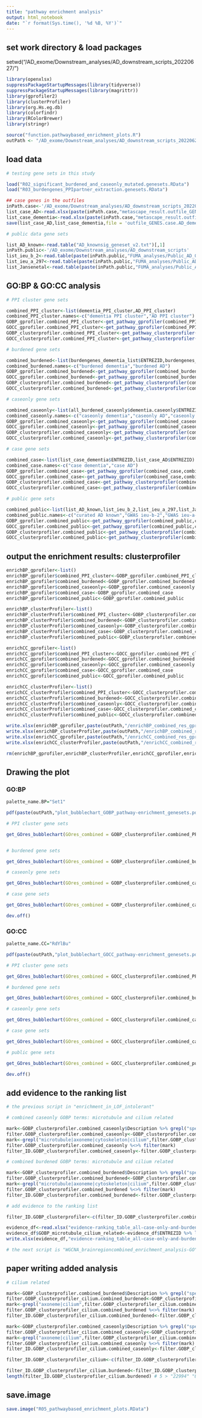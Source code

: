 ```yaml
---
title: "pathway enrichment analysis"
output: html_notebook
date: "`r format(Sys.time(), '%d %B, %Y')`"
---
```


## set work directory & load packages

setwd("/AD_exome/Downstream_analyses/AD_downstream_scripts_20220627/")

```r
library(openxlsx)
suppressPackageStartupMessages(library(tidyverse))
suppressPackageStartupMessages(library(magrittr))
library(gprofiler2)
library(clusterProfiler)
library(org.Hs.eg.db)
library(colorfindr)
library(RColorBrewer)
library(stringr)

source("function.pathwaybased_enrichment_plots.R")
outPath <- "/AD_exome/Downstream_analyses/AD_downstream_scripts_20220627/pathwaybased_enrichment"
```

## load data

```r
# testing gene sets in this study

load("R02_significant_burdened_and_caseonly_mutated.genesets.RData")
load("R03_burdengenes_PPIpartner_extraction.genesets.RData")

## case genes in the outfiles
inPath.case<-'/AD_exome/Downstream_analyses/AD_downstream_scripts_20220627/burden_test'
list_case_AD<-read.xlsx(paste(inPath.case,"metascape_result.outfile_GENES.AD_case.xlsx",sep = '/'))[,1:2] %>% dplyr::rename(.,GENE=hits,ENTREZID=Gene.ID)
list_case_dementia<-read.xlsx(paste(inPath.case,"metascape_result.outfile_GENES.dementia_case.xlsx",sep = '/'))[,1:2] %>% dplyr::rename(.,GENE=hits,ENTREZID=Gene.ID)
save(list_case_AD,list_case_dementia,file = 'outfile_GENES.case.AD_dementia.genesets.RData')

# public data gene sets

list_AD_known<-read.table("AD_knownsig_geneset_v2.txt")[,1]
inPath.public<-'/AD_exome/Downstream_analyses/AD_downstream_scripts'
list_ieu_b_2<-read.table(paste(inPath.public,"FUMA_analyses/Public_AD_GWAS_sumstat/ieu-b-2/FUMA_job177321-ieu-b-2/genes.txt",sep = '/'),header = T)[["entrezID"]] %>% na.omit
list_ieu_a_297<-read.table(paste(inPath.public,"FUMA_analyses/Public_AD_GWAS_sumstat/ieu-a/FUMA_job177320-ieu-a-297-vcf/genes.txt",sep = '/'),header = T)[["entrezID"]] %>% na.omit
list_Jansenetal<-read.table(paste(inPath.public,"FUMA_analyses/Public_AD_GWAS_sumstat/Jansenetal_2019sept/FUMA_job177338/genes.txt",sep = '/'),header = T)[["entrezID"]] %>% na.omit
```

## GO:BP & GO:CC analysis

```r
# PPI cluster gene sets

combined_PPI_cluster<-list(dementia_PPI_cluster,AD_PPI_cluster)
combined_PPI_cluster.names<-c("dementia PPI cluster","AD PPI cluster")
GOBP_gprofiler.combined_PPI_cluster<-get_pathway_gprofiler(combined_PPI_cluster,combined_PPI_cluster.names,sub_ontology = "BP",padj_value = 0.1)
GOCC_gprofiler.combined_PPI_cluster<-get_pathway_gprofiler(combined_PPI_cluster,combined_PPI_cluster.names,sub_ontology = "CC",padj_value = 0.1)
GOBP_clusterprofiler.combined_PPI_cluster<-get_pathway_clusterprofiler(combined_PPI_cluster,combined_PPI_cluster.names,sub_ontology = "BP",padj_value = 0.1)
GOCC_clusterprofiler.combined_PPI_cluster<-get_pathway_clusterprofiler(combined_PPI_cluster,combined_PPI_cluster.names,sub_ontology = "CC",padj_value = 0.1)

# burdened gene sets

combined_burdened<-list(burdengenes_dementia_list$ENTREZID,burdengenes_AD_list$ENTREZID)
combined_burdened.names<-c("burdened dementia","burdened AD")
GOBP_gprofiler.combined_burdened<-get_pathway_gprofiler(combined_burdened,combined_burdened.names,sub_ontology = "BP",padj_value = 0.1)
GOCC_gprofiler.combined_burdened<-get_pathway_gprofiler(combined_burdened,combined_burdened.names,sub_ontology = "CC",padj_value = 0.1)
GOBP_clusterprofiler.combined_burdened<-get_pathway_clusterprofiler(combined_burdened,combined_burdened.names,sub_ontology = "BP",padj_value = 0.1)
GOCC_clusterprofiler.combined_burdened<-get_pathway_clusterprofiler(combined_burdened,combined_burdened.names,sub_ontology = "CC",padj_value = 0.1)

# caseonly gene sets

combined_caseonly<-list(all_burdened_caseonly$dementia.caseonly$ENTREZID,all_burdened_caseonly$AD.caseonly$ENTREZID,all_burdened_caseonly$all.caseonly_an_burdened$ENTREZID)
combined_caseonly.names<-c("caseonly dementia","caseonly AD","caseonly and burdened all")
GOBP_gprofiler.combined_caseonly<-get_pathway_gprofiler(combined_caseonly,combined_caseonly.names,sub_ontology = "BP",padj_value = 0.1)
GOCC_gprofiler.combined_caseonly<-get_pathway_gprofiler(combined_caseonly,combined_caseonly.names,sub_ontology = "CC",padj_value = 0.1)
GOBP_clusterprofiler.combined_caseonly<-get_pathway_clusterprofiler(combined_caseonly,combined_caseonly.names,sub_ontology = "BP",padj_value = 0.1)
GOCC_clusterprofiler.combined_caseonly<-get_pathway_clusterprofiler(combined_caseonly,combined_caseonly.names,sub_ontology = "CC",padj_value = 0.1)

# case gene sets

combined_case<-list(list_case_dementia$ENTREZID,list_case_AD$ENTREZID)
combined_case.names<-c("case dementia","case AD")
GOBP_gprofiler.combined_case<-get_pathway_gprofiler(combined_case,combined_case.names,sub_ontology = "BP",padj_value = 0.1)
GOCC_gprofiler.combined_case<-get_pathway_gprofiler(combined_case,combined_case.names,sub_ontology = "CC",padj_value = 0.1)
GOBP_clusterprofiler.combined_case<-get_pathway_clusterprofiler(combined_case,combined_case.names,sub_ontology = "BP",padj_value = 0.1)
GOCC_clusterprofiler.combined_case<-get_pathway_clusterprofiler(combined_case,combined_case.names,sub_ontology = "CC",padj_value = 0.1)

# public gene sets

combined_public<-list(list_AD_known,list_ieu_b_2,list_ieu_a_297,list_Jansenetal)
combined_public.names<-c("curated AD known","GWAS ieu-b-2","GWAS ieu-a-297","GWAS Jansenetal")
GOBP_gprofiler.combined_public<-get_pathway_gprofiler(combined_public,combined_public.names,sub_ontology = "BP",padj_value = 0.1)
GOCC_gprofiler.combined_public<-get_pathway_gprofiler(combined_public,combined_public.names,sub_ontology = "CC",padj_value = 0.1)
GOBP_clusterprofiler.combined_public<-get_pathway_clusterprofiler(combined_public,combined_public.names,sub_ontology = "BP",padj_value = 0.1)
GOCC_clusterprofiler.combined_public<-get_pathway_clusterprofiler(combined_public,combined_public.names,sub_ontology = "CC",padj_value = 0.1)
```

## output the enrichment results: clusterprofiler

```r
enrichBP_gprofiler<-list()
enrichBP_gprofiler$combined_PPI_cluster<-GOBP_gprofiler.combined_PPI_cluster
enrichBP_gprofiler$combined_burdened<-GOBP_gprofiler.combined_burdened
enrichBP_gprofiler$combined_caseonly<-GOBP_gprofiler.combined_caseonly
enrichBP_gprofiler$combined_case<-GOBP_gprofiler.combined_case
enrichBP_gprofiler$combined_public<-GOBP_gprofiler.combined_public

enrichBP_clusterProfiler<-list()
enrichBP_clusterProfiler$combined_PPI_cluster<-GOBP_clusterprofiler.combined_PPI_cluster
enrichBP_clusterProfiler$combined_burdened<-GOBP_clusterprofiler.combined_burdened
enrichBP_clusterProfiler$combined_caseonly<-GOBP_clusterprofiler.combined_caseonly
enrichBP_clusterProfiler$combined_case<-GOBP_clusterprofiler.combined_case
enrichBP_clusterProfiler$combined_public<-GOBP_clusterprofiler.combined_public

enrichCC_gprofiler<-list()
enrichCC_gprofiler$combined_PPI_cluster<-GOCC_gprofiler.combined_PPI_cluster
enrichCC_gprofiler$combined_burdened<-GOCC_gprofiler.combined_burdened
enrichCC_gprofiler$combined_caseonly<-GOCC_gprofiler.combined_caseonly
enrichCC_gprofiler$combined_case<-GOCC_gprofiler.combined_case
enrichCC_gprofiler$combined_public<-GOCC_gprofiler.combined_public

enrichCC_clusterProfiler<-list()
enrichCC_clusterProfiler$combined_PPI_cluster<-GOCC_clusterprofiler.combined_PPI_cluster
enrichCC_clusterProfiler$combined_burdened<-GOCC_clusterprofiler.combined_burdened
enrichCC_clusterProfiler$combined_caseonly<-GOCC_clusterprofiler.combined_caseonly
enrichCC_clusterProfiler$combined_case<-GOCC_clusterprofiler.combined_case
enrichCC_clusterProfiler$combined_public<-GOCC_clusterprofiler.combined_public

write.xlsx(enrichBP_gprofiler,paste(outPath,"/enrichBP_combined_res_gprofiler.xlsx",sep = ''))
write.xlsx(enrichBP_clusterProfiler,paste(outPath,"/enrichBP_combined_res_clusterProfiler.xlsx",sep = ''))
write.xlsx(enrichCC_gprofiler,paste(outPath,"/enrichCC_combined_res_gprofiler.xlsx",sep = ''))
write.xlsx(enrichCC_clusterProfiler,paste(outPath,"/enrichCC_combined_res_clusterProfiler.xlsx",sep = ''))

rm(enrichBP_gprofiler,enrichBP_clusterProfiler,enrichCC_gprofiler,enrichCC_clusterProfiler)
```

## Drawing the plot

### GO:BP

```r
palette_name.BP="Set1"

pdf(paste(outPath,"plot_bubblechart_GOBP_pathway-enrichment_genesets.pdf",sep = '/'))

# PPI cluster gene sets

get_GOres_bubblechart(GOres_combined = GOBP_clusterprofiler.combined_PPI_cluster,term_num.list = c(10,10,10),out_group.list = unique(GOBP_clusterprofiler.combined_PPI_cluster$group),palette_name = palette_name.BP,plot_title = "GO-BP: PPI cluster gene sets")


# burdened gene sets

get_GOres_bubblechart(GOres_combined = GOBP_clusterprofiler.combined_burdened,term_num.list = c(10,10),out_group.list = unique(GOBP_clusterprofiler.combined_burdened$group),palette_name = palette_name.BP,plot_title = "GO-BP: burdened gene sets")

# caseonly gene sets

get_GOres_bubblechart(GOres_combined = GOBP_clusterprofiler.combined_caseonly,term_num.list = c(10,10,10,10),out_group.list = unique(GOBP_clusterprofiler.combined_caseonly$group),palette_name = palette_name.BP,plot_title = "GO-BP: caseonly gene sets")

# case gene sets

get_GOres_bubblechart(GOres_combined = GOBP_clusterprofiler.combined_case,term_num.list = c(10,10,10),out_group.list = unique(GOBP_clusterprofiler.combined_case$group),palette_name = palette_name.BP,plot_title = "GO-BP: case gene sets")

dev.off()
```

### GO:CC

```r
palette_name.CC="RdYlBu"

pdf(paste(outPath,"plot_bubblechart_GOCC_pathway-enrichment_genesets.pdf",sep = '/'))

# PPI cluster gene sets

get_GOres_bubblechart(GOres_combined = GOCC_clusterprofiler.combined_PPI_cluster,term_num.list = c(10,10,10),out_group.list = unique(GOCC_clusterprofiler.combined_PPI_cluster$group),palette_name = palette_name.CC,plot_title = "GO-CC: PPI cluster gene sets")

# burdened gene sets

get_GOres_bubblechart(GOres_combined = GOCC_clusterprofiler.combined_burdened,term_num.list = c(10),out_group.list = unique(GOCC_clusterprofiler.combined_burdened$group),palette_name = palette_name.CC,plot_title = "GO-CC: burdened gene sets")

# caseonly gene sets

get_GOres_bubblechart(GOres_combined = GOCC_clusterprofiler.combined_caseonly,term_num.list = c(10,10,10,10),out_group.list = unique(GOCC_clusterprofiler.combined_caseonly$group),palette_name = palette_name.CC,plot_title = "GO-CC: caseonly gene sets")

# case gene sets

get_GOres_bubblechart(GOres_combined = GOCC_clusterprofiler.combined_case,term_num.list = c(10,10,10),out_group.list = unique(GOCC_clusterprofiler.combined_case$group),palette_name = palette_name.CC,plot_title = "GO-CC: case gene sets")

# public gene sets

get_GOres_bubblechart(GOres_combined = GOCC_clusterprofiler.combined_public,term_num.list = c(10,10,10,10),out_group.list = unique(GOCC_clusterprofiler.combined_public$group),palette_name = palette_name.CC,plot_title = "GO-CC: public gene sets")

dev.off()
```
## add evidence to the ranking list

```r
# the previous script in "enrichment_in_LOF_intolerant"

# combined caseonly GOBP terms: microtubule and cilium related

mark<-GOBP_clusterprofiler.combined_caseonly$Description %>% grepl("sperm",.) %>% lapply(.,isFALSE) %>% unlist
filter.GOBP_clusterprofiler.combined_caseonly<-GOBP_clusterprofiler.combined_caseonly %>% filter(mark)
mark<-grepl("microtubule|axoneme|cytoskeleton|cilium",filter.GOBP_clusterprofiler.combined_caseonly$Description)
filter.GOBP_clusterprofiler.combined_caseonly %<>% filter(mark)
filter_ID.GOBP_clusterprofiler.combined_caseonly<-filter.GOBP_clusterprofiler.combined_caseonly$geneID %>% strsplit(.,"/",fixed = TRUE) %>% unlist %>% unique

# combined burdened GOBP terms: microtubule and cilium related

mark<-GOBP_clusterprofiler.combined_burdened$Description %>% grepl("sperm",.) %>% lapply(.,isFALSE) %>% unlist
filter.GOBP_clusterprofiler.combined_burdened<-GOBP_clusterprofiler.combined_burdened %>% filter(mark)
mark<-grepl("microtubule|axoneme|cytoskeleton|cilium",filter.GOBP_clusterprofiler.combined_burdened$Description)
filter.GOBP_clusterprofiler.combined_burdened %<>% filter(mark)
filter_ID.GOBP_clusterprofiler.combined_burdened<-filter.GOBP_clusterprofiler.combined_burdened$geneID %>% strsplit(.,"/",fixed = TRUE) %>% unlist %>% unique

# add evidence to the ranking list

filter_ID.GOBP_clusterprofiler<-c(filter_ID.GOBP_clusterprofiler.combined_caseonly,filter_ID.GOBP_clusterprofiler.combined_burdened) %>% unique

evidence_df<-read.xlsx("evidence-ranking_table_all-case-only-and-burdened-genes.xlsx")
evidence_df$GOBP_microtubule_cilium_related<-evidence_df$ENTREZID %>% lapply(.,function(x){if(x %in% filter_ID.GOBP_clusterprofiler){1}else{0}}) %>% unlist
write.xlsx(evidence_df,"evidence-ranking_table_all-case-only-and-burdened-genes.xlsx")

# the next script is "WGCNA_brainregioncombined_enrichment_analysis-GO"
```

## paper writing added analysis

```r
# cilium related

mark<-GOBP_clusterprofiler.combined_burdened$Description %>% grepl("sperm",.) %>% lapply(.,isFALSE) %>% unlist
filter.GOBP_clusterprofiler_cilium.combined_burdened<-GOBP_clusterprofiler.combined_burdened %>% filter(mark)
mark<-grepl("axoneme|cilium",filter.GOBP_clusterprofiler_cilium.combined_burdened$Description)
filter.GOBP_clusterprofiler_cilium.combined_burdened %<>% filter(mark)
filter_ID.GOBP_clusterprofiler_cilium.combined_burdened<-filter.GOBP_clusterprofiler_cilium.combined_burdened$geneID %>% strsplit(.,"/",fixed = TRUE) %>% unlist %>% unique

mark<-GOBP_clusterprofiler.combined_caseonly$Description %>% grepl("sperm",.) %>% lapply(.,isFALSE) %>% unlist
filter.GOBP_clusterprofiler_cilium.combined_caseonly<-GOBP_clusterprofiler.combined_caseonly %>% filter(mark)
mark<-grepl("axoneme|cilium",filter.GOBP_clusterprofiler_cilium.combined_caseonly$Description)
filter.GOBP_clusterprofiler_cilium.combined_caseonly %<>% filter(mark)
filter_ID.GOBP_clusterprofiler_cilium.combined_caseonly<-filter.GOBP_clusterprofiler_cilium.combined_caseonly$geneID %>% strsplit(.,"/",fixed = TRUE) %>% unlist %>% unique

filter_ID.GOBP_clusterprofiler_cilium<-c(filter_ID.GOBP_clusterprofiler_cilium.combined_caseonly,filter_ID.GOBP_clusterprofiler_cilium.combined_burdened) %>% unique

filter_ID.GOBP_clusterprofiler_cilium.burdened<-filter_ID.GOBP_clusterprofiler_cilium[filter_ID.GOBP_clusterprofiler_cilium %in% burdengenes_dementia_list$ENTREZID]
length(filter_ID.GOBP_clusterprofiler_cilium.burdened) # 5 > "22994" "80217" "22832" "84059" "64072"
```

## save.image

```r
save.image("R05_pathwaybased_enrichment_plots.RData")
```

